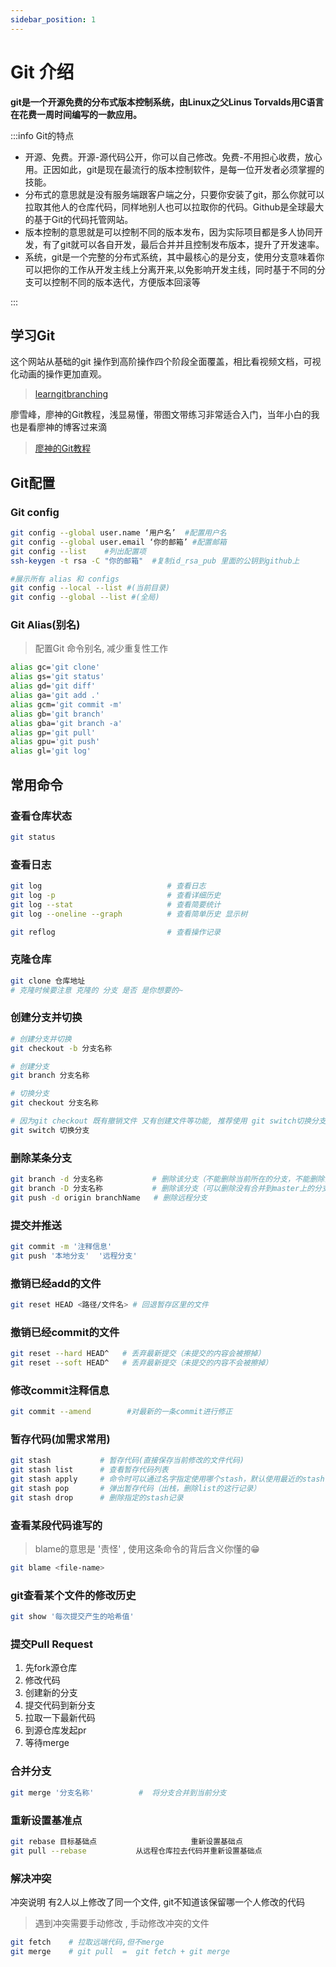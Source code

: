 ```yaml
---
sidebar_position: 1
---
```


# Git 介绍

**git是一个开源免费的分布式版本控制系统，由Linux之父Linus Torvalds用C语言在花费一周时间编写的一款应用。**

:::info Git的特点

- 开源、免费。开源-源代码公开，你可以自己修改。免费-不用担心收费，放心用。正因如此，git是现在最流行的版本控制软件，是每一位开发者必须掌握的技能。
- 分布式的意思就是没有服务端跟客户端之分，只要你安装了git，那么你就可以拉取其他人的仓库代码，同样地别人也可以拉取你的代码。Github是全球最大的基于Git的代码托管网站。
- 版本控制的意思就是可以控制不同的版本发布，因为实际项目都是多人协同开发，有了git就可以各自开发，最后合并并且控制发布版本，提升了开发速率。
- 系统，git是一个完整的分布式系统，其中最核心的是分支，使用分支意味着你可以把你的工作从开发主线上分离开来,以免影响开发主线，同时基于不同的分支可以控制不同的版本迭代，方便版本回滚等

:::


## 学习Git
这个网站从基础的git 操作到高阶操作四个阶段全面覆盖，相比看视频文档，可视化动画的操作更加直观。
> [learngitbranching](https://learngitbranching.js.org/?locale=zh_CN)

廖雪峰，廖神的Git教程，浅显易懂，带图文带练习非常适合入门，当年小白的我也是看廖神的博客过来滴
> [廖神的Git教程](https://www.liaoxuefeng.com/wiki/896043488029600)


## Git配置

### Git config

```bash
git config --global user.name ‘用户名’  #配置用户名
git config --global user.email ‘你的邮箱’ #配置邮箱
git config --list    #列出配置项
ssh-keygen -t rsa -C "你的邮箱"  #复制id_rsa_pub 里面的公钥到github上

#展示所有 alias 和 configs
git config --local --list #(当前目录)
git config --global --list #(全局)

```

### Git Alias(别名)

> 配置Git 命令别名, 减少重复性工作

```bash
alias gc='git clone'
alias gs='git status'
alias gd='git diff'
alias ga='git add .'
alias gcm='git commit -m'
alias gb='git branch'
alias gba='git branch -a'
alias gp='git pull'
alias gpu='git push'
alias gl='git log'
```

## 常用命令

### 查看仓库状态
```bash
git status
```

### 查看日志
```bash
git log                            # 查看日志
git log -p                         # 查看详细历史
git log --stat                     # 查看简要统计
git log --oneline --graph 		   # 查看简单历史 显示树

git reflog                         # 查看操作记录
```

### 克隆仓库
```bash
git clone 仓库地址
# 克隆时候要注意 克隆的 分支 是否 是你想要的~
```
### 创建分支并切换
```bash
# 创建分支并切换
git checkout -b 分支名称

# 创建分支
git branch 分支名称

# 切换分支
git checkout 分支名称

# 因为git checkout 既有撤销文件 又有创建文件等功能, 推荐使用 git switch切换分支
git switch 切换分支
```

### 删除某条分支

```bash
git branch -d 分支名称           # 删除该分支（不能删除当前所在的分支，不能删除没有合并到master上的分支）
git branch -D 分支名称           # 删除该分支（可以删除没有合并到master上的分支）
git push -d origin branchName   # 删除远程分支
```

### 提交并推送
```bash
git commit -m '注释信息'
git push '本地分支'  '远程分支'
```

### 撤销已经add的文件
```bash
git reset HEAD <路径/文件名> # 回退暂存区里的文件
```

### 撤销已经commit的文件
```bash
git reset --hard HEAD^   # 丢弃最新提交（未提交的内容会被擦掉）
git reset --soft HEAD^   # 丢弃最新提交（未提交的内容不会被擦掉）
```

### 修改commit注释信息
```bash
git commit --amend        #对最新的一条commit进行修正
```

### 暂存代码(加需求常用)
```bash
git stash           # 暂存代码(直接保存当前修改的文件代码)
git stash list      # 查看暂存代码列表
git stash apply     # 命令时可以通过名字指定使用哪个stash，默认使用最近的stash（即stash@{0}）
git stash pop       # 弹出暂存代码（出栈，删除list的这行记录）
git stash drop      # 删除指定的stash记录
```

### 查看某段代码谁写的
> blame的意思是 '责怪' , 使用这条命令的背后含义你懂的😁

```bash
git blame <file-name>
```

### git查看某个文件的修改历史
```bash
git show '每次提交产生的哈希值'
```

### 提交Pull Request
1. 先fork源仓库
2. 修改代码
3. 创建新的分支
4. 提交代码到新分支
5. 拉取一下最新代码
6. 到源仓库发起pr
7. 等待merge


### 合并分支
```bash
git merge '分支名称'          #  将分支合并到当前分支
```

### 重新设置基准点
```bash
git rebase 目标基础点                     重新设置基础点
git pull --rebase 			从远程仓库拉去代码并重新设置基础点
```

### 解决冲突
冲突说明 有2人以上修改了同一个文件, git不知道该保留哪一个人修改的代码
> 遇到冲突需要手动修改 , 手动修改冲突的文件

```bash
git fetch    # 拉取远端代码,但不merge
git merge    # git pull  =  git fetch + git merge
```



